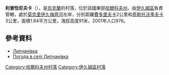 {{coord|49|20|0|N|37|19|22|E|scale:100000_region:UA|display=title}}

'''利普恰尼夫卡'''（{{lang-uk|Липчанівка}}），是[[烏克蘭|烏克蘭]]的村落，位於該國東部[[哈爾科夫州|哈爾科夫州]]，由[[伊久姆區|伊久姆區]]負責管轄，處於[[莫克里伊久梅齊河|莫克里伊久梅齊河]]左岸，分別距離[[費多里夫卡_(伊久姆區)|費多里夫卡]]2公里和[[奇斯托沃季夫卡|奇斯托沃季夫卡]]3公里，面積1.84平方公里，海拔高度91米，2001年人口976。

==參考資料==
* [http://w1.c1.rada.gov.ua/pls/z7502/A005?rdat1=09.01.2009&rf7571=33233 Липчанівка]{{dead link|date=2017年11月 |bot=InternetArchiveBot |fix-attempted=yes }}
* [http://weather.in.ua/ua/har'kovskaja/13414 Погода в селі Липчанівка]{{Wayback|url=http://weather.in.ua/ua/har'kovskaja/13414 |date=20160323022431 }}

{{DEFAULTSORT:Липчанівка}}
[[Category:哈爾科夫州村落|Category:哈爾科夫州村落]]
[[Category:伊久姆區村落|Category:伊久姆區村落]]


{{Kharkiv-geo-stub}}